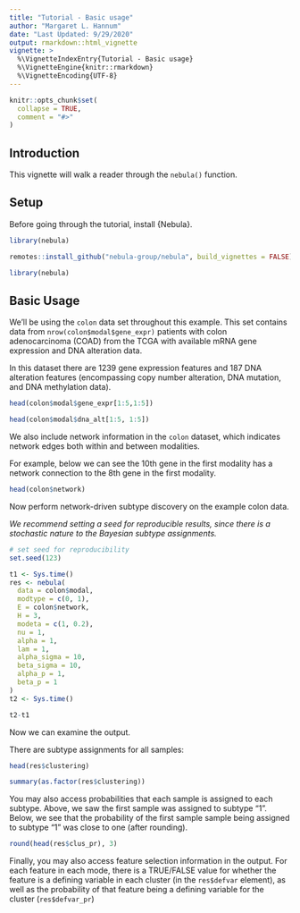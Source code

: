 ```yaml
---
title: "Tutorial - Basic usage"
author: "Margaret L. Hannum"
date: "Last Updated: 9/29/2020"
output: rmarkdown::html_vignette
vignette: >
  %\VignetteIndexEntry{Tutorial - Basic usage}
  %\VignetteEngine{knitr::rmarkdown}
  %\VignetteEncoding{UTF-8}
---
```


```r
knitr::opts_chunk$set(
  collapse = TRUE,
  comment = "#>"
)
```


## Introduction

This vignette will walk a reader through the `nebula()` function. 

## Setup

Before going through the tutorial, install {Nebula}. 

```r
library(nebula)

```

```r
remotes::install_github("nebula-group/nebula", build_vignettes = FALSE)

library(nebula)

```

## Basic Usage

We'll be using the `colon` data set throughout this example. 
This set contains data from `nrow(colon$modal$gene_expr)` patients with 
colon adenocarcinoma (COAD) from the TCGA with available mRNA gene expression and DNA alteration data. 

In this dataset there are 1239 gene expression features and 187 DNA alteration features (encompassing copy number alteration, DNA mutation, and DNA methylation data).           
```r

head(colon$modal$gene_expr[1:5,1:5])

head(colon$modal$dna_alt[1:5, 1:5])
```


We also include network information in the `colon` dataset, which indicates network edges both within and between modalities. 

For example, below we can see the 10th gene in the first modality has a network connection to the 8th gene in the first modality. 
```r

head(colon$network)

```


Now perform network-driven subtype discovery on the example colon data. 

_We recommend setting a seed for reproducible results, since there is a stochastic nature to the Bayesian subtype assignments._

```r
# set seed for reproducibility
set.seed(123)

t1 <- Sys.time()
res <- nebula(
  data = colon$modal, 
  modtype = c(0, 1), 
  E = colon$network,
  H = 3, 
  modeta = c(1, 0.2),
  nu = 1,
  alpha = 1,
  lam = 1, 
  alpha_sigma = 10,
  beta_sigma = 10,
  alpha_p = 1, 
  beta_p = 1
)
t2 <- Sys.time()

t2-t1

```

Now we can examine the output. 

There are subtype assignments for all samples:
```r
head(res$clustering)

summary(as.factor(res$clustering))
```

You may also access probabilities that each sample is assigned to each subtype. Above, we saw the first sample was assigned to subtype "1". Below, we see that the probability of the first sample sample being assigned to subtype "1" was close to one (after rounding). 

```r

round(head(res$clus_pr), 3)
```

Finally, you may also access feature selection information in the output. For each feature in each mode, there is a TRUE/FALSE value for whether the feature is a defining variable in each cluster (in the `res$defvar` element), as well as the probability of that feature being a defining variable for the cluster (`res$defvar_pr`)






